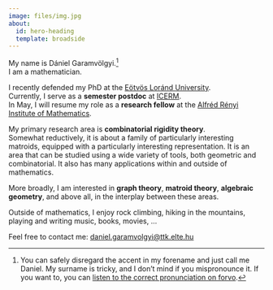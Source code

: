 ```yaml
---
image: files/img.jpg
about:
  id: hero-heading
  template: broadside
---
```


:::{#hero-heading}

:::{.opening-lines}
My name is [Dániel Garamvölgyi]{.my-name}.^[You can safely disregard the accent in my forename and just call me Daniel.
My surname is tricky, and I don't mind if you mispronounce it. If you want to, you can <a href=https://forvo.com/word/garamv%C3%B6lgyi/ target="_blank">listen to the correct pronunciation on forvo</a>.]\
I am a [mathematician]{.my-name}.

I recently defended my PhD at the [Eötvös Loránd University](https://www.math.elte.hu/en/).\
Currently, I serve as a **semester postdoc** at [ICERM](https://icerm.brown.edu/).\
In May, I will resume my role as a **research fellow** at the [Alfréd Rényi Institute of Mathematics](https://www.renyi.hu/en).

My primary research area is **combinatorial rigidity theory**.\
Somewhat reductively, it is about a family of particularly interesting matroids, equipped with a particularly interesting representation.
It is an area that can be studied using a wide variety of tools, both geometric and combinatorial. It also has many applications within and outside of mathematics.

More broadly, I am interested in **graph theory**, **matroid theory**, **algebraic geometry**, and above all, in the interplay between these areas. 
<!-- I like algebraic matroids, which allow study certain geometric problems by looking at them through the lens of matroid theory. -->

Outside of mathematics, I enjoy rock climbing, hiking in the mountains, playing and writing music, books, movies, ...

Feel free to contact me: [daniel.garamvolgyi@ttk.elte.hu](mailto:daniel.garamvolgyi@ttk.elte.hu){.paper-link}
:::



:::
